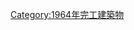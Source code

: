 {{Commonscat|Bridges completed in 1964}}
{{Cat nav 10years|20世紀橋梁|1964||年完工橋梁}}

[[Category:1964年完工建築物|Category:1964年完工建築物]]